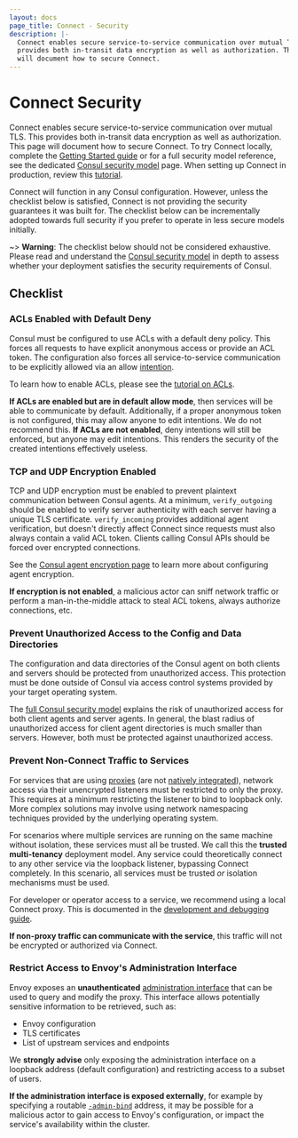 ```yaml
---
layout: docs
page_title: Connect - Security
description: |-
  Connect enables secure service-to-service communication over mutual TLS. This
  provides both in-transit data encryption as well as authorization. This page
  will document how to secure Connect.
---
```


# Connect Security

Connect enables secure service-to-service communication over mutual TLS. This
provides both in-transit data encryption as well as authorization. This page
will document how to secure Connect. To try Connect locally, complete the
[Getting Started guide](https://learn.hashicorp.com/tutorials/consul/service-mesh?utm_source=docs) or for a full security model reference,
see the dedicated [Consul security model](/docs/security) page. When
setting up Connect in production, review this [tutorial](https://learn.hashicorp.com/tutorials/consul/service-mesh-production-checklist?utm_source=consul.io&utm_medium=docs).

Connect will function in any Consul configuration. However, unless the checklist
below is satisfied, Connect is not providing the security guarantees it was
built for. The checklist below can be incrementally adopted towards full
security if you prefer to operate in less secure models initially.

~> **Warning**: The checklist below should not be considered exhaustive. Please
read and understand the [Consul security model](/docs/security)
in depth to assess whether your deployment satisfies the security requirements
of Consul.

## Checklist

### ACLs Enabled with Default Deny

Consul must be configured to use ACLs with a default deny policy. This forces
all requests to have explicit anonymous access or provide an ACL token. The
configuration also forces all service-to-service communication to be explicitly
allowed via an allow [intention](/docs/connect/intentions).

To learn how to enable ACLs, please see the
[tutorial on ACLs](https://learn.hashicorp.com/tutorials/consul/access-control-setup-production).

**If ACLs are enabled but are in default allow mode**, then services will be
able to communicate by default. Additionally, if a proper anonymous token
is not configured, this may allow anyone to edit intentions. We do not recommend
this. **If ACLs are not enabled**, deny intentions will still be enforced, but anyone
may edit intentions. This renders the security of the created intentions
effectively useless.

### TCP and UDP Encryption Enabled

TCP and UDP encryption must be enabled to prevent plaintext communication
between Consul agents. At a minimum, `verify_outgoing` should be enabled
to verify server authenticity with each server having a unique TLS certificate.
`verify_incoming` provides additional agent verification, but doesn't directly
affect Connect since requests must also always contain a valid ACL token.
Clients calling Consul APIs should be forced over encrypted connections.

See the [Consul agent encryption page](/docs/security/encryption) to
learn more about configuring agent encryption.

**If encryption is not enabled**, a malicious actor can sniff network
traffic or perform a man-in-the-middle attack to steal ACL tokens, always
authorize connections, etc.

### Prevent Unauthorized Access to the Config and Data Directories

The configuration and data directories of the Consul agent on both
clients and servers should be protected from unauthorized access. This
protection must be done outside of Consul via access control systems provided
by your target operating system.

The [full Consul security model](/docs/security) explains the
risk of unauthorized access for both client agents and server agents. In
general, the blast radius of unauthorized access for client agent directories
is much smaller than servers. However, both must be protected against
unauthorized access.

### Prevent Non-Connect Traffic to Services

For services that are using
[proxies](/docs/connect/proxies)
(are not [natively integrated](/docs/connect/native)),
network access via their unencrypted listeners must be restricted
to only the proxy. This requires at a minimum restricting the listener
to bind to loopback only. More complex solutions may involve using
network namespacing techniques provided by the underlying operating system.

For scenarios where multiple services are running on the same machine
without isolation, these services must all be trusted. We call this the
**trusted multi-tenancy** deployment model. Any service could theoretically
connect to any other service via the loopback listener, bypassing Connect
completely. In this scenario, all services must be trusted _or_ isolation
mechanisms must be used.

For developer or operator access to a service, we recommend
using a local Connect proxy. This is documented in the
[development and debugging guide](/docs/connect/dev).

**If non-proxy traffic can communicate with the service**, this traffic
will not be encrypted or authorized via Connect.

### Restrict Access to Envoy's Administration Interface

Envoy exposes an **unauthenticated**
[administration interface](https://www.envoyproxy.io/docs/envoy/latest/operations/admin)
that can be used to query and modify the proxy. This interface 
allows potentially sensitive information to be retrieved, such as:

* Envoy configuration
* TLS certificates
* List of upstream services and endpoints

We **strongly advise** only exposing the administration interface on a loopback
address (default configuration) and restricting access to a subset of users.

**If the administration interface is exposed externally**, for
example by specifying a routable [`-admin-bind`](/commands/connect/envoy#admin-bind)
address, it may be possible for a malicious actor to gain access to Envoy's
configuration, or impact the service's availability within the cluster.
